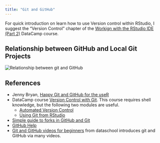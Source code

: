 ```yaml
---
title: "Git and GitHub"
---
```


For quick introduction on  learn how to use Version control within RStudio, I suggest the "Version Control" chapter of the [Workign with the RStudio IDE (Part 2)](https://www.datacamp.com/courses/working-with-the-rstudio-ide-part-2) DataCamp course.

## Relationship between GitHub and Local Git Projects

<img alt="Relationship between git and GitHub" src="../../img/github-diagram.svg">

## References

- Jenny Bryan, [Happy Git and GitHub for the useR](http://happygitwithr.com/)
-   DataCamp course [Version Control with Git](http://swcarpentry.github.io/git-novice/). This course requires shell knowledge, but the following two modules are useful.
    - [Automated Version Control](http://swcarpentry.github.io/git-novice/01-basics/)
    - [Using Git from RStudio](http://swcarpentry.github.io/git-novice/14-supplemental-rstudio/)
- [Simple guide to forks in GitHub and Git](http://www.dataschool.io/simple-guide-to-forks-in-github-and-git/)
- [GitHub Help](https://help.github.com/)
- [Git and GitHub videos for beginners](http://www.dataschool.io/git-and-github-videos-for-beginners/) from dataschool introduces git and GitHub via many videos.
